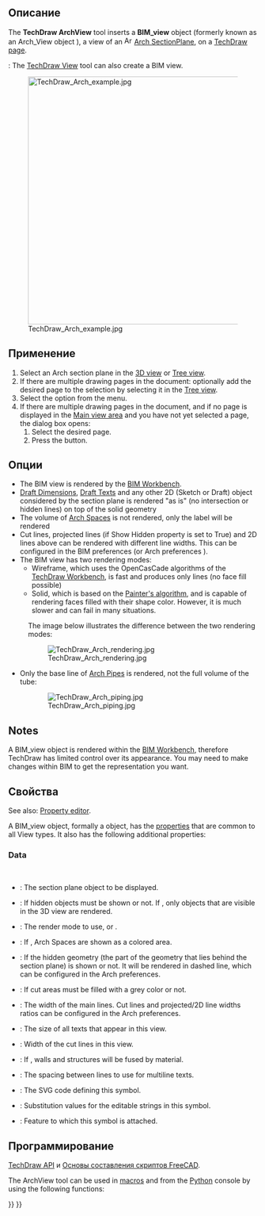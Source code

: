 <languages/>

{{Docnav/ru
|[[TechDraw_DraftView/ru|Вставить объект верстака Draft]]
|[[TechDraw_SpreadsheetView/ru|Вставить электронную таблицу]]
|[[TechDraw_Workbench/ru|Верстак "TechDraw"]]
|IconL=TechDraw_DraftView.svg
|IconR=TechDraw_SpreadsheetView.svg
|IconC=Workbench_TechDraw.svg
}}

<div class="mw-translate-fuzzy">
{{GuiCommand/ru
|Name/ru=Вставить объект верстака Arch
|Name=TechDraw_ArchView
|MenuLocation=TechDraw → Вставить объект верстака Arch
|Workbenches=[[TechDraw_Workbench/ru|TechDraw]], [[Arch_Workbench/ru|Arch]]
|SeeAlso=[[Arch_SectionPlane/ru|Плоскость Сечения]]
}}
</div>

<span id="Description"></span>
==Описание==

The '''TechDraw ArchView''' tool inserts a '''BIM_view''' object (formerly known as an Arch_View object {{VersionNoteMinus|0.21}}), a view of an [[Image:Arch_SectionPlane.svg|16px]] [[Arch_SectionPlane|Arch SectionPlane]], on a [[TechDraw_PageDefault|TechDraw page]].

{{Version|1.0}}: The [[TechDraw_View|TechDraw View]] tool can also create a BIM view.

[[Image:TechDraw Arch example.jpg|500px]]

<span id="Usage"></span>
==Применение==

# Select an Arch section plane in the [[3D_view|3D view]] or [[Tree_view|Tree view]].
# If there are multiple drawing pages in the document: optionally add the desired page to the selection by selecting it in the [[Tree_view|Tree view]].
# Select the {{MenuCommand|TechDraw → Views From Other Workbenches → [[Image:TechDraw_ArchView.svg|16px]] Insert BIM Workbench Object}} option from the menu.
# If there are multiple drawing pages in the document, and if no page is displayed in the [[Main_view_area|Main view area]] and you have not yet selected a page, the {{MenuCommand|Page Chooser}} dialog box opens:
## Select the desired page.
## Press the {{Button|OK}} button.

<span id="Options"></span>
==Опции==

* The BIM view is rendered by the [[BIM_Workbench|BIM Workbench]].
* [[Draft_Snap_Dimensions|Draft Dimensions]], [[Draft_Text|Draft Texts]] and any other 2D (Sketch or Draft) object considered by the section plane is rendered "as is" (no intersection or hidden lines) on top of the solid geometry
* The volume of [[Arch_Space|Arch Spaces]] is not rendered, only the label will be rendered
* Cut lines, projected lines (if Show Hidden property is set to True) and 2D lines above can be rendered with different line widths. This can be configured in the BIM preferences (or Arch preferences {{VersionNoteMinus|0.21}}).
* The BIM view has two rendering modes:
** Wireframe, which uses the OpenCasCade algorithms of the [[TechDraw_Workbench|TechDraw Workbench]], is fast and produces only lines (no face fill possible)
** Solid, which is based on the [https://en.wikipedia.org/wiki/Painter%27s_algorithm Painter's algorithm], and is capable of rendering faces filled with their shape color. However, it is much slower and can fail in many situations.
: The image below illustrates the difference between the two rendering modes:

: [[Image:TechDraw Arch rendering.jpg]]

* Only the base line of [[Arch_Pipe|Arch Pipes]] is rendered, not the full volume of the tube:

: [[Image:TechDraw Arch piping.jpg]]

==Notes==

A BIM_view object is rendered within the [[BIM_Workbench|BIM Workbench]], therefore TechDraw has limited control over its appearance. You may need to make changes within BIM to get the representation you want.

<span id="Properties"></span>
==Свойства==

See also: [[Property_editor|Property editor]].

A BIM_view object, formally a {{Incode|TechDraw::DrawViewArch}} object, has the [[TechDraw_View#Properties_Part_View|properties]] that are common to all View types. It also has the following additional properties:

=== Data ===

{{TitleProperty|Arch view}} {{VersionMinus|0.21}}<br>
{{TitleProperty|BIM view}} {{VersionPlus|1.0}}

* {{PropertyData|Source|Link}}: The section plane object to be displayed.
* {{PropertyData|All On|Bool}}: If hidden objects must be shown or not. If {{FALSE}}, only objects that are visible in the 3D view are rendered.
* {{PropertyData|Render Mode|Enumeration}}: The render mode to use, {{Value|Solid}} or {{Value|Wireframe}}.
* {{PropertyData|Fill Spaces|Bool}}: If {{TRUE}}, Arch Spaces are shown as a colored area.
* {{PropertyData|Show Hidden|Bool}}: If the hidden geometry (the part of the geometry that lies behind the section plane) is shown or not. It will be rendered in dashed line, which can be configured in the Arch preferences.
* {{PropertyData|Show Fill|Bool}}: If cut areas must be filled with a grey color or not.
* {{PropertyData|Line Width|Float}}: The width of the main lines. Cut lines and projected/2D line widths ratios can be configured in the Arch preferences.
* {{PropertyData|Font Size|Float}}: The size of all texts that appear in this view.
* {{PropertyData|Cut Line Width|Float}}: Width of the cut lines in this view.
* {{PropertyData|Join Arch|Bool}}: If {{TRUE}}, walls and structures will be fused by material.
* {{PropertyData|Line Spacing|Float}}: The spacing between lines to use for multiline texts. {{Version|1.0}}

{{TitleProperty|Drawing view}}

* {{PropertyData|Symbol|String|Hidden}}: The SVG code defining this symbol.
* {{PropertyData|Editable Texts|StringList}}: Substitution values for the editable strings in this symbol.
* {{PropertyData|Owner|Link}}: Feature to which this symbol is attached. {{Version|1.0}}

<span id="Scripting"></span>
==Программирование==

{{Emphasis|См. так же:}} [[TechDraw_API/ru|TechDraw API]] и [[FreeCAD_Scripting_Basics/ru|Основы составления скриптов FreeCAD]].

The ArchView tool can be used in [[Macros|macros]] and from the [[Python|Python]] console by using the following functions:

{{Code|code=
dv = FreeCAD.ActiveDocument.addObject('TechDraw::DrawViewArch','TestArch')
dv.Source = mySectionPlane
rc = page.addView(dv)
}}


{{Docnav/ru
|[[TechDraw_DraftView/ru|Вставить объект верстака Draft]]
|[[TechDraw_SpreadsheetView/ru|Вставить электронную таблицу]]
|[[TechDraw_Workbench/ru|Верстак "TechDraw"]]
|IconL=TechDraw_DraftView.svg
|IconR=TechDraw_SpreadsheetView.svg
|IconC=Workbench_TechDraw.svg
}}

{{TechDraw Tools navi{{#translation:}}}}
{{Userdocnavi{{#translation:}}}}